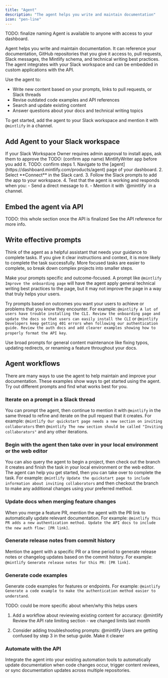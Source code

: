 ```yaml
---
title: "Agent"
description: "The agent helps you write and maintain documentation"
icon: "pen-line"
---
```

TODO: finalize naming
<Info>
  Agent is available to anyone with access to your dashboard.
</Info>

Agent helps you write and maintain documentation. It can reference your documentation, GitHub repositories that you give it access to, pull requests, Slack messages, the Mintlify schema, and technical writing best practices. The agent integrates with your Slack workspace and can be embedded in custom applications with the API.

Use the agent to:

- Write new content based on your prompts, links to pull requests, or Slack threads
- Revise outdated code examples and API references
- Search and update existing content
- Answer questions about your docs and technical writing topics

To get started, add the agent to your Slack workspace and mention it with `@mintlify` in a channel.

## Add Agent to your Slack workspace

<Note>
  If your Slack Workspace Owner requires admin approval to install apps, ask them to approve the TODO: (confirm app name) MintlifyWriter app before you add it.
</Note>
TODO: confirm steps
1. Navigate to the [agent](https://dashboard.mintlify.com/products/agent) page of your dashboard.
2. Select **Connect** in the Slack card.
3. Follow the Slack prompts to add the app to your workspace.
4. Test that the agent is working and responds when you:
  - Send a direct message to it.
  - Mention it with `@mintlify` in a channel.

## Embed the agent via API
TODO: this whole section once the API is finalized
See the API reference for more info.

## Write effective prompts

Think of the agent as a helpful assistant that needs your guidance to complete tasks. If you give it clear instructions and context, it is more likely to complete the task successfully. More focused tasks are easier to complete, so break down complex projects into smaller steps.

Make your prompts specific and outcome-focused. A prompt like `@mintlify Improve the onboarding page` will have the agent apply general technical writing best practices to the page, but it may not improve the page in a way that truly helps your users.

Try prompts based on outcomes you want your users to achieve or problems that you know they encounter. For example: `@mintlify A lot of users have trouble installing the CLI. Review the onboarding page and update the docs so that users can easily install the CLI` or `@mintlify Developers keep getting 401 errors when following our authentication guide. Review the auth docs and add clearer examples showing how to properly format the API key`.

Use broad prompts for general content maintenance like fixing typos, updating redirects, or renaming a feature throughout your docs.

## Agent workflows

There are many ways to use the agent to help maintain and improve your documentation. These examples show ways to get started using the agent. Try out different prompts and find what works best for you.

### Iterate on a prompt in a Slack thread
You can prompt the agent, then continue to mention it with `@mintlify` in the same thread to refine and iterate on the pull request that it creates. For example: `@mintlify Our quickstart page needs a new section on inviting collaborators` then `@mintlify The new section should be called "Inviting collaborators"` and any other iterations.

### Begin with the agent then take over in your local environment or the web editor
You can also query the agent to begin a project, then check out the branch it creates and finish the task in your local environment or the web editor. The agent can help you get started, then you can take over to complete the task. For example: `@mintlify Update the quickstart page to include information about inviting collaborators` and then checkout the branch to make any additional changes using your preferred method.

### Update docs when merging feature changes
When you merge a feature PR, mention the agent with the PR link to automatically update relevant documentation. For example: `@mintlify This PR adds a new authentication method. Update the API docs to include the new auth flow: [PR link]`.

### Generate release notes from commit history
Mention the agent with a specific PR or a time period to generate release notes or changelog updates based on the commit history. For example: `@mintlify Generate release notes for this PR: [PR link]`.

### Generate code examples
Generate code examples for features or endpoints. For example: `@mintlify Generate a code example to make the authentication method easier to understand`.

TODO: could be more specific about when/why this helps users

1. Add a workflow about reviewing existing content for accuracy: @mintlify Review the API rate limiting section - we changed limits last month

2. Consider adding troubleshooting prompts: @mintlify Users are getting confused by step 3 in the setup guide. Make it clearer

### Automate with the API
Integrate the agent into your existing automation tools to automatically update documentation when code changes occur, trigger content reviews, or sync documentation updates across multiple repositories.
